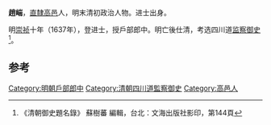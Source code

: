 '''趙㟨'''，[[直隸|直隸]][[高邑|高邑]]人，明末清初政治人物。进士出身。

明[[崇祯|崇祯]]十年（1637年），登进士，授戶部郎中。明亡後仕清，考选四川道[[监察御史|监察御史]]<ref>《清朝御史題名錄》 蘇樹蕃 編輯，台北：文海出版社影印，第144頁</ref>。

==参考==
{{reflist}}
{{清朝人物小作品}}
{{崇禎十年丁丑科殿試金榜}}
{{DEFAULTSORT:Zhao趙}}
[[Category:明朝戶部郎中|Category:明朝戶部郎中]]
[[Category:清朝四川道監察御史|Category:清朝四川道監察御史]]
[[Category:高邑人|Category:高邑人]]
